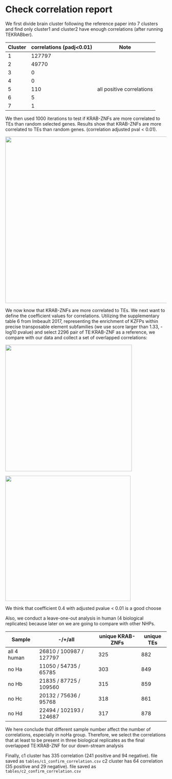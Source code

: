 # Check correlation report

We first divide brain cluster following the reference paper into 7 clusters and find only cluster1 and cluster2 have enough correlations (after running TEKRABber).

| Cluster | correlations (padj\<0.01) | Note                      |
|---------|---------------------------|---------------------------|
| 1       | 127797                    |                           |
| 2       | 49770                     |                           |
| 3       | 0                         |                           |
| 4       | 0                         |                           |
| 5       | 110                       | all positive correlations |
| 6       | 5                         |                           |
| 7       | 1                         |                           |

We then used 1000 iterations to test if KRAB-ZNFs are more correlated to TEs than random selected genes. Results show that KRAB-ZNFs are more correlated to TEs than random genes. (correlation adjusted pval \< 0.01).

![](/figures/barplot_c1c2_check.jpg){width="520"}

We now know that KRAB-ZNFs are more correlated to TEs. We next want to define the coefficient values for correlations. Utilizing the supplementary table 6 from Imbeault 2017, representing the enrichment of KZFPs within precise transposable element subfamilies (we use score larger than 1.33, -log10 pvalue) and select 2296 pair of TE:KRAB-ZNF as a reference, we compare with our data and collect a set of overlapped correlations:

![](/figures/correlation_check_c1.jpg){width="395"}

![](/figures/correlation_check_c2.jpg){width="391"}

We think that coefficient 0.4 with adjusted pvalue \< 0.01 is a good choose

Also, we conduct a leave-one-out analysis in human (4 biological replicates) because later on we are going to compare with other NHPs.

| Sample      | -/+/all                 | unique KRAB-ZNFs | unique TEs |
|-------------|-------------------------|------------------|------------|
| all 4 human | 26810 / 100987 / 127797 | 325              | 882        |
| no Ha       | 11050 / 54735 / 65785   | 303              | 849        |
| no Hb       | 21835 / 87725 / 109560  | 315              | 859        |
| no Hc       | 20132 / 75636 / 95768   | 318              | 861        |
| no Hd       | 22494 / 102193 / 124687 | 317              | 878        |

We here conclude that different sample number affect the number of correlations, especially in noHa group. Therefore, we select the correlations that at least to be present in three biological replicates as the final overlapped TE:KRAB-ZNF for our down-stream analysis

Finally, c1 cluster has 335 correlation (241 positive and 94 negative). file saved as `tables/c1_confirm_correlation.csv`
c2 cluster has 64 correlation (35 positive and 29 negative). file saved as `tables/c2_confirm_correlation.csv`
